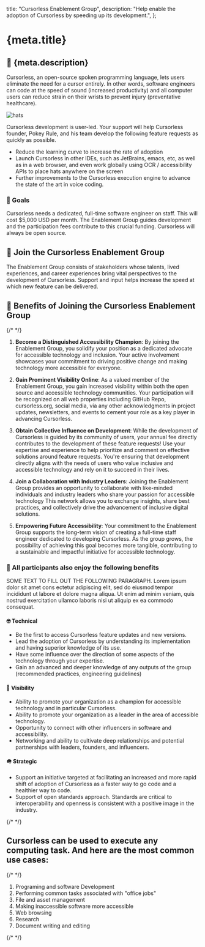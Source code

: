   title: "Cursorless Enablement Group",
  description:
    "Help enable the adoption of Cursorless by speeding up its development.",
};

# {meta.title}

## 🚀 {meta.description}

Cursorless, an open-source spoken programming language, lets users eliminate the need for a cursor entirely. In other words, software engineers can code at the speed of sound (increased productivity) and all computer users can reduce strain on their wrists to prevent injury (preventative healthcare).

![hats](/big-hats.png)

Cursorless development is user-led. Your support will help Cursorless founder, Pokey Rule, and his team develop the following feature requests as quickly as possible.

- Reduce the learning curve to increase the rate of adoption
- Launch Cursorless in other IDEs, such as JetBrains, emacs, etc, as well as in a web browser, and even work globally using OCR / accessibility APIs to place hats anywhere on the screen
- Further improvements to the Cursorless execution engine to advance the state of the art in voice coding.

### 🎯 Goals

Cursorless needs a dedicated, full-time software engineer on staff. This will cost $5,000 USD per month. The Enablement Group guides development and the participation fees contribute to this crucial funding. Cursorless will always be open source.

## 🙌 Join the Cursorless Enablement Group

The Enablement Group consists of stakeholders whose talents, lived experiences, and career experiences bring vital perspectives to the development of Cursorless. Support and input helps increase the speed at which new feature can be delivered.

## 🥇 Benefits of Joining the Cursorless Enablement Group

{/* <!--- Hey Pokey! Can you do a bit of styling for these 5 which will consider the major benefits. I have ideas in the figmaa wireframe if helpful! --> */}

1. **Become a Distinguished Accessibility Champion**: By joining the Enablement Group, you solidify your position as a dedicated advocate for accessible technology and inclusion. Your active involvement showcases your commitment to driving positive change and making technology more accessible for everyone.

2. **Gain Prominent Visibility Online**: As a valued member of the Enablement Group, you gain increased visibility within both the open source and accessible technology communities. Your participation will be recognized on all web properties including GitHub Repo, cursorless.org, social media, via any other acknowledgments in project updates, newsletters, and events to cement your role as a key player in advancing Cursorless.

3. **Obtain Collective Influence on Development**: While the development of Cursorless is guided by its community of users, your annual fee directly contributes to the development of these feature requests! Use your expertise and experience to help prioritize and comment on effective solutions around feature requests. You're ensuring that development directly aligns with the needs of users who value inclusive and accessible technology and rely on it to succeed in their lives.

4. **Join a Collaboration with Industry Leaders**: Joining the Enablement Group provides an opportunity to collaborate with like-minded individuals and industry leaders who share your passion for accessible technology This network allows you to exchange insights, share best practices, and collectively drive the advancement of inclusive digital solutions.

5. **Empowering Future Accessibility**: Your commitment to the Enablement Group supports the long-term vision of creating a full-time staff engineer dedicated to developing Cursorless. As the group grows, the possibility of achieving this goal becomes more tangible, contributing to a sustainable and impactful initiative for accessible technology.

### 💅 All participants also enjoy the following benefits

SOME TEXT TO FILL OUT THE FOLLOWING PARAGRAPH. Lorem ipsum dolor sit amet cons ectetur adipiscing elit, sed do eiusmod tempor incididunt ut labore et dolore magna aliqua. Ut enim ad minim veniam, quis nostrud exercitation ullamco laboris nisi ut aliquip ex ea commodo consequat.

#### 🤓 Technical

- Be the first to access Cursorless feature updates and new versions.
- Lead the adoption of Cursorless by understanding its implementation and having superior knowledge of its use.
- Have some influence over the direction of some aspects of the technology through your expertise.
- Gain an advanced and deeper knowledge of any outputs of the group (recommended practices, engineering guidelines)

#### 🥽 Visibility

- Ability to promote your organization as a champion for accessible technology and in particular Cursorless.
- Ability to promote your organization as a leader in the area of accessible technology.
- Opportunity to connect with other influencers in software and accessibility.
- Networking and ability to cultivate deep relationships and potential partnerships with leaders, founders, and influencers.

#### 🪖 Strategic

- Support an initiative targeted at facilitating an increased and more rapid shift of adoption of Cursorless as a faster way to go code and a healthier way to code.
- Support of open standards approach. Standards are critical to interoperability and openness is consistent with a positive image in the industry.

{/* <!-- Individual, Nonprofit, and corporate tiers go here. I do not believe I can stylize them well --> */}

## Cursorless can be used to execute any computing task. And here are the most common use cases:

{/* <!-- I will attempt this list here --> */}

1. Programing and software Development
2. Performing common tasks associated with "office jobs"
3. File and asset management
4. Making inaccessible software more accessible
5. Web browsing
6. Research
7. Document writing and editing

{/* <!-- Footer as usual --> */}
